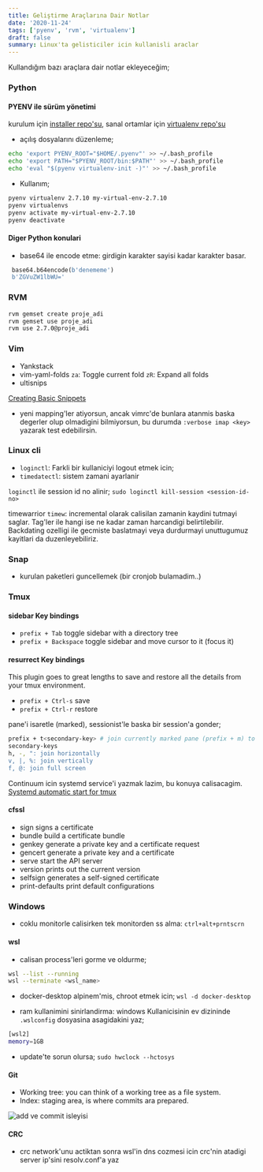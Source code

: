 ```yaml
---
title: Geliştirme Araçlarına Dair Notlar
date: '2020-11-24'
tags: ['pyenv', 'rvm', 'virtualenv']
draft: false
summary: Linux'ta gelisticiler icin kullanisli araclar
---
```


Kullandığım bazı araçlara dair notlar ekleyeceğim;

### Python

#### PYENV ile sürüm yönetimi

kurulum için [installer repo'su](https://github.com/pyenv/pyenv-installer),
sanal ortamlar için [virtualenv repo'su](https://github.com/pyenv/pyenv-virtualenv)

* açılış dosyalarını düzenleme;

```bash
echo 'export PYENV_ROOT="$HOME/.pyenv"' >> ~/.bash_profile
echo 'export PATH="$PYENV_ROOT/bin:$PATH"' >> ~/.bash_profile
echo 'eval "$(pyenv virtualenv-init -)"' >> ~/.bash_profile
```

* Kullanım;

```bash
pyenv virtualenv 2.7.10 my-virtual-env-2.7.10
pyenv virtualenvs
pyenv activate my-virtual-env-2.7.10
pyenv deactivate
```

#### Diger Python konulari

* base64 ile encode etme: girdigin karakter sayisi kadar karakter basar.

```python
 base64.b64encode(b'denememe')
 b'ZGVuZW1lbWU='
```

[//]: # (### APT  eklenecek)
[//]: # (APT gelistirmeleriyle yeni komutlar hayatimiza giriyor.)

### RVM

```bash
rvm gemset create proje_adi
rvm gemset use proje_adi
rvm use 2.7.0@proje_adi
```

### Vim

* Yankstack
* vim-yaml-folds
  `za`: Toggle current fold
  `zR`: Expand all folds
* ultisnips

[Creating Basic Snippets](https://www.youtube.com/watch?v=f_WQxYgK0Pk&feature=emb_logo)

* yeni mapping'ler atiyorsun, ancak vimrc'de bunlara atanmis baska degerler
  olup olmadigini bilmiyorsun, bu durumda `:verbose imap <key>` yazarak
  test edebilirsin.

### Linux cli

* `loginctl`: Farkli bir kullaniciyi logout etmek icin;
* `timedatectl`: sistem zamani ayarlanir

`loginctl` ile session id no alinir;
`sudo loginctl kill-session <session-id-no>`

timewarrior `timew`: incremental olarak calisilan zamanin kaydini tutmayi
saglar. Tag'ler ile hangi ise ne kadar zaman harcandigi belirtilebilir.
Backdating ozelligi ile gecmiste baslatmayi veya durdurmayi unuttugumuz
kayitlari da duzenleyebiliriz.

### Snap

* kurulan paketleri guncellemek (bir cronjob bulamadim..)

### Tmux

#### sidebar Key bindings

* `prefix + Tab` toggle sidebar with a directory tree
* `prefix + Backspace` toggle sidebar and move cursor to it (focus it)

#### resurrect Key bindings

This plugin goes to great lengths to save and restore all the details from your
tmux environment.

* `prefix + Ctrl-s` save
* `prefix + Ctrl-r` restore

pane'i isaretle (marked), sessionist'le baska bir session'a gonder;

```bash
prefix + t<secondary-key> # join currently marked pane (prefix + m) to current session/window, and switch to it
secondary-keys
h, -, ": join horizontally
v, |, %: join vertically
f, @: join full screen
```

Continuum icin systemd service'i yazmak lazim, bu konuya calisacagim.
[Systemd automatic start for tmux
](https://github.com/tmux-plugins/tmux-continuum/blob/master/docs/systemd_details.md)

#### cfssl

* sign             signs a certificate
* bundle           build a certificate bundle
* genkey           generate a private key and a certificate request
* gencert          generate a private key and a certificate
* serve            start the API server
* version          prints out the current version
* selfsign         generates a self-signed certificate
* print-defaults   print default configurations

### Windows

* coklu monitorle calisirken tek monitorden ss alma: `ctrl+alt+prntscrn`

#### wsl

* calisan process'leri gorme ve oldurme;

```bash
wsl --list --running
wsl --terminate <wsl_name>
```

* docker-desktop alpinem'mis, chroot etmek icin; `wsl -d docker-desktop`

* ram kullanimini sinirlandirma: windows Kullanicisinin ev dizininde
  `.wslconfig` dosyasina asagidakini yaz;

```bash
[wsl2]
memory=1GB
```

* update'te sorun olursa; `sudo hwclock --hctosys`

#### Git

* Working tree: you can think of a working tree as a file system.
* Index: staging area, is where commits ara prepared.

![add ve commit isleyisi](/static/images/git_workflow.jpg)

#### CRC

* crc network'unu actiktan sonra wsl'in dns cozmesi icin crc'nin atadigi server
  ip'sini resolv.conf'a yaz
